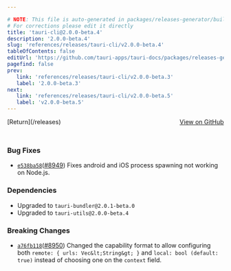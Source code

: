```yaml
---

# NOTE: This file is auto-generated in packages/releases-generator/build.ts
# For corrections please edit it directly
title: 'tauri-cli@2.0.0-beta.4'
description: '2.0.0-beta.4'
slug: 'references/releases/tauri-cli/v2.0.0-beta.4'
tableOfContents: false
editUrl: 'https://github.com/tauri-apps/tauri-docs/packages/releases-generator/build.ts'
pagefind: false
prev:
   link: 'references/releases/tauri-cli/v2.0.0-beta.3'
   label: '2.0.0-beta.3'
next:
   link: 'references/releases/tauri-cli/v2.0.0-beta.5'
   label: 'v2.0.0-beta.5'
---
```


			

<ReleaseSidebar slug="references/releases/tauri-cli"  packageName="tauri-cli" />

<div style="margin-bottom:3rem; display: flex; justify-content: space-between; align-items: center"><span>[Return](/releases)</span><span><a href="https://github.com/tauri-apps/tauri/releases/tag/tauri-cli-v2.0.0-beta.4">View on GitHub</a></span></div>

### Bug Fixes

- [`e538ba58`](https://www.github.com/tauri-apps/tauri/commit/e538ba586c5b8b50955586c8ef2704adb5d7cc43)([#8949](https://www.github.com/tauri-apps/tauri/pull/8949)) Fixes android and iOS process spawning not working on Node.js.

### Dependencies

- Upgraded to `tauri-bundler@2.0.1-beta.0`
- Upgraded to `tauri-utils@2.0.0-beta.4`

### Breaking Changes

- [`a76fb118`](https://www.github.com/tauri-apps/tauri/commit/a76fb118ce2de22e1bdb4216bf0ac01dfc3e5799)([#8950](https://www.github.com/tauri-apps/tauri/pull/8950)) Changed the capability format to allow configuring both `remote: { urls: Vec&lt;String&gt; }` and `local: bool (default: true)` instead of choosing one on the `context` field.


